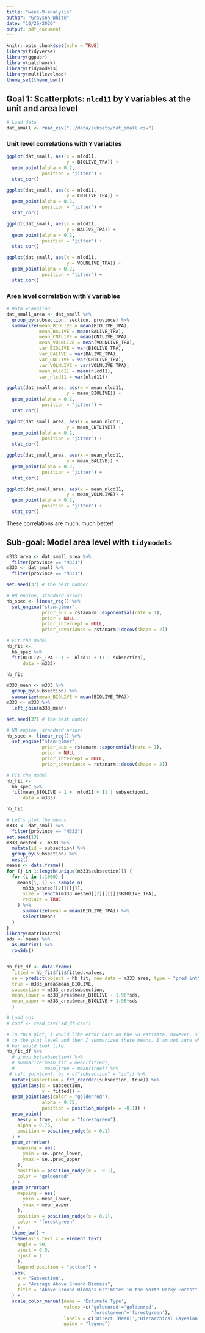 ```yaml
---
title: "week-9-analysis"
author: "Grayson White"
date: "10/26/2020"
output: pdf_document
---
```


```r
knitr::opts_chunk$set(echo = TRUE)
library(tidyverse)
library(ggpubr)
library(patchwork)
library(tidymodels)
library(multilevelmod)
theme_set(theme_bw())
```

## Goal 1: Scatterplots: `nlcd11` by `Y` variables at the unit and area level

```r
# Load data
dat_small <- read_csv("../data/subsets/dat_small.csv")
```

### Unit level correlations with `Y` variables
```r
ggplot(dat_small, aes(x = nlcd11,
                      y = BIOLIVE_TPA)) +
  geom_point(alpha = 0.2,
             position = "jitter") +
  stat_cor()

ggplot(dat_small, aes(x = nlcd11,
                      y = CNTLIVE_TPA)) +
  geom_point(alpha = 0.2,
             position = "jitter") +
  stat_cor()

ggplot(dat_small, aes(x = nlcd11,
                      y = BALIVE_TPA)) +
  geom_point(alpha = 0.2,
             position = "jitter") +
  stat_cor()

ggplot(dat_small, aes(x = nlcd11,
                      y = VOLNLIVE_TPA)) +
  geom_point(alpha = 0.2,
             position = "jitter") +
  stat_cor()
```

### Area level correlation with `Y` variables
```r
# Data wrangling
dat_small_area <- dat_small %>%
  group_by(subsection, section, province) %>%
  summarize(mean_BIOLIVE = mean(BIOLIVE_TPA),
            mean_BALIVE = mean(BALIVE_TPA),
            mean_CNTLIVE = mean(CNTLIVE_TPA),
            mean_VOLNLIVE = mean(VOLNLIVE_TPA),
            var_BIOLIVE = var(BIOLIVE_TPA),
            var_BALIVE = var(BALIVE_TPA),
            var_CNTLIVE = var(CNTLIVE_TPA),
            var_VOLNLIVE = var(VOLNLIVE_TPA),
            mean_nlcd11 = mean(nlcd11),
            var_nlcd11 = var(nlcd11)) 
```

```r
ggplot(dat_small_area, aes(x = mean_nlcd11,
                      y = mean_BIOLIVE)) +
  geom_point(alpha = 0.2,
             position = "jitter") +
  stat_cor()

ggplot(dat_small_area, aes(x = mean_nlcd11,
                      y = mean_CNTLIVE)) +
  geom_point(alpha = 0.2,
             position = "jitter") +
  stat_cor()

ggplot(dat_small_area, aes(x = mean_nlcd11,
                      y = mean_BALIVE)) +
  geom_point(alpha = 0.2,
             position = "jitter") +
  stat_cor()

ggplot(dat_small_area, aes(x = mean_nlcd11,
                      y = mean_VOLNLIVE)) +
  geom_point(alpha = 0.2,
             position = "jitter") +
  stat_cor()
```

These correlations are much, much better!

## Sub-goal: Model area level with `tidymodels`

```r
m333_area <- dat_small_area %>%
  filter(province == "M333")
m333 <- dat_small %>%
  filter(province == "M333")

set.seed(37) # the best number

# HB engine, standard priors
hb_spec <- linear_reg() %>%
  set_engine("stan-glmer",
             prior_aux = rstanarm::exponential(rate = 1),
             prior = NULL,
             prior_intercept = NULL,
             prior_covariance = rstanarm::decov(shape = 2))

# Fit the model
hb_fit <- 
  hb_spec %>% 
  fit(BIOLIVE_TPA ~ 1 +  nlcd11 + (1 | subsection), 
      data = m333)

hb_fit
```

```r
m333_mean <- m333 %>%
  group_by(subsection) %>%
  summarize(mean_BIOLIVE = mean(BIOLIVE_TPA))
m333 <- m333 %>%
  left_join(m333_mean)

set.seed(37) # the best number

# HB engine, standard priors
hb_spec <- linear_reg() %>%
  set_engine("stan-glmer",
             prior_aux = rstanarm::exponential(rate = 1),
             prior = NULL,
             prior_intercept = NULL,
             prior_covariance = rstanarm::decov(shape = 2))

# Fit the model
hb_fit <- 
  hb_spec %>% 
  fit(mean_BIOLIVE ~ 1 +  nlcd11 + (1 | subsection),
      data = m333)

hb_fit

```



```r
# Let's plot the means
m333 <- dat_small %>%
  filter(province == "M333")
set.seed(13)
m333_nested <- m333 %>%
  mutate(id = subsection) %>%
  group_by(subsection) %>%
  nest()
means <- data.frame()
for (j in 1:length(unique(m333$subsection))) {
  for (i in 1:1000) {
    means[j, i] <- sample_n(
      m333_nested[[2]][[j]],
      size = length(m333_nested[[2]][[j]]$BIOLIVE_TPA),
      replace = TRUE
    ) %>%
      summarize(mean = mean(BIOLIVE_TPA)) %>%
      select(mean)
  }
}
library(matrixStats)
sds <- means %>%
  as.matrix() %>%
  rowSds()


hb_fit_df <- data.frame(
  fitted = hb_fit$fit$fitted.values,
  se = predict(object = hb_fit, new_data = m333_area, type = "pred_int"),
  true = m333_area$mean_BIOLIVE,
  subsection = m333_area$subsection,
  mean_lower = m333_area$mean_BIOLIVE - 1.96*sds,
  mean_upper = m333_area$mean_BIOLIVE + 1.96*sds
  )

# Load sds
# conf <- read_csv("sd_df.csv")

# In this plot, I would like error bars on the HB estimate. however, since the model fits
# to the plot level and then I summarized these means, I am not sure what a true error
# bar would look like.
hb_fit_df %>%
  # group_by(subsection) %>%
  # summarize(mean_fit = mean(fitted),
  #           mean_true = mean(true)) %>%
 # left_join(conf, by = c("subsection" = "id")) %>%
  mutate(subsection = fct_reorder(subsection, true)) %>%
  ggplot(aes(x = subsection,
             y = fitted)) +
  geom_point(aes(color = "goldenrod"),
             alpha = 0.75,
             position = position_nudge(x = -0.1)) +
  geom_point(
    aes(y = true, color = "forestgreen"),
    alpha = 0.75,
    position = position_nudge(x = 0.1)
  ) +
  geom_errorbar(
    mapping = aes(
      ymin = se..pred_lower,
      ymax = se..pred_upper
    ),
    position = position_nudge(x = -0.1),
    color = "goldenrod"
  ) +
  geom_errorbar(
    mapping = aes(
      ymin = mean_lower,
      ymax = mean_upper
    ),
    position = position_nudge(x = 0.1),
    color = "forestgreen"
  ) +
  theme_bw() +
  theme(axis.text.x = element_text(
    angle = 90,
    vjust = 0.5,
    hjust = 1
    ),
    legend.position = "bottom") +
  labs(
    x = "Subsection",
    y = "Average Above Ground Biomass",
    title = "Above Ground Biomass Estimates in the North Rocky Forest"
  ) +
  scale_color_manual(name = 'Estimate Type', 
                     values =c('goldenrod'='goldenrod',
                               'forestgreen'='forestgreen'),
                     labels = c('Direct (Mean)','Hierarchical Bayesian'),
                     guide = "legend")
```





